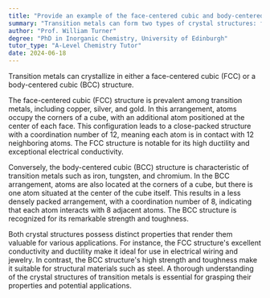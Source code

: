 ```yaml
---
title: "Provide an example of the face-centered cubic and body-centered cubic crystal structure of transition metals"
summary: "Transition metals can form two types of crystal structures: face-centered cubic (FCC) and body-centered cubic (BCC), influencing their properties and behaviors in various applications."
author: "Prof. William Turner"
degree: "PhD in Inorganic Chemistry, University of Edinburgh"
tutor_type: "A-Level Chemistry Tutor"
date: 2024-06-18
---
```


Transition metals can crystallize in either a face-centered cubic (FCC) or a body-centered cubic (BCC) structure.

The face-centered cubic (FCC) structure is prevalent among transition metals, including copper, silver, and gold. In this arrangement, atoms occupy the corners of a cube, with an additional atom positioned at the center of each face. This configuration leads to a close-packed structure with a coordination number of 12, meaning each atom is in contact with 12 neighboring atoms. The FCC structure is notable for its high ductility and exceptional electrical conductivity.

Conversely, the body-centered cubic (BCC) structure is characteristic of transition metals such as iron, tungsten, and chromium. In the BCC arrangement, atoms are also located at the corners of a cube, but there is one atom situated at the center of the cube itself. This results in a less densely packed arrangement, with a coordination number of 8, indicating that each atom interacts with 8 adjacent atoms. The BCC structure is recognized for its remarkable strength and toughness.

Both crystal structures possess distinct properties that render them valuable for various applications. For instance, the FCC structure's excellent conductivity and ductility make it ideal for use in electrical wiring and jewelry. In contrast, the BCC structure's high strength and toughness make it suitable for structural materials such as steel. A thorough understanding of the crystal structures of transition metals is essential for grasping their properties and potential applications.
    